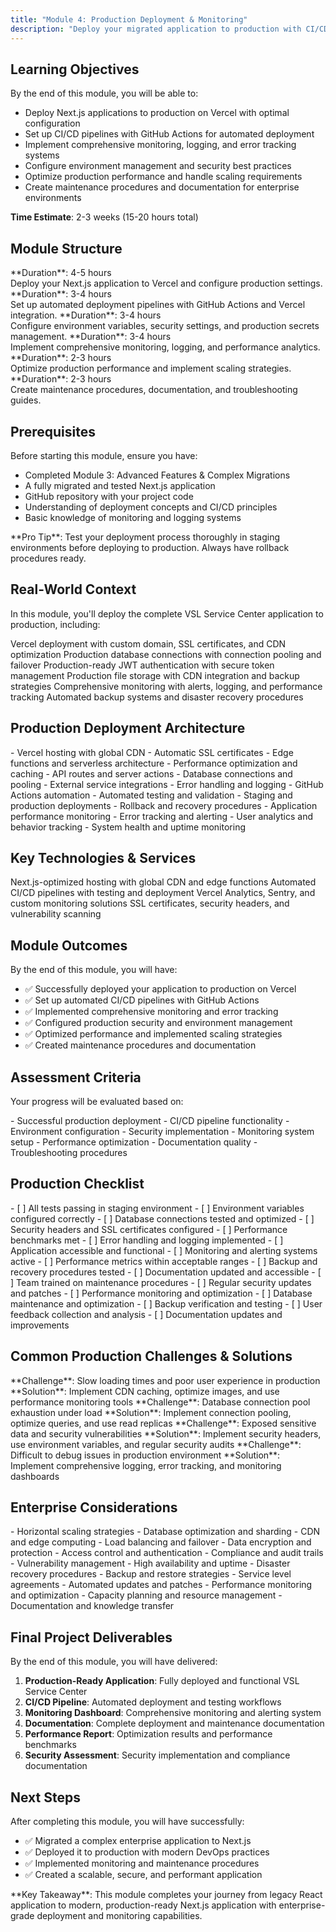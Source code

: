 ```yaml
---
title: "Module 4: Production Deployment & Monitoring"
description: "Deploy your migrated application to production with CI/CD, monitoring, and maintenance procedures for enterprise environments. Master Vercel deployment and production best practices."
---
```


## Learning Objectives

By the end of this module, you will be able to:

- Deploy Next.js applications to production on Vercel with optimal configuration
- Set up CI/CD pipelines with GitHub Actions for automated deployment
- Implement comprehensive monitoring, logging, and error tracking systems
- Configure environment management and security best practices
- Optimize production performance and handle scaling requirements
- Create maintenance procedures and documentation for enterprise environments

<Callout>**Time Estimate**: 2-3 weeks (15-20 hours total)</Callout>

## Module Structure

<Columns cols={3}>
  <Card
    title="4.1 Vercel Deployment & Configuration"
    icon="cloud"
    href="/learning-paths/next-js-migration/module-4-1">
    **Duration**: 4-5 hours
    <br />
    Deploy your Next.js application to Vercel and configure production settings.
  </Card>
  <Card
    title="4.2 CI/CD Pipeline Setup"
    icon="git-branch"
    href="/learning-paths/next-js-migration/module-4-2">
    **Duration**: 3-4 hours
    <br />
    Set up automated deployment pipelines with GitHub Actions and Vercel
    integration.
  </Card>
  <Card
    title="4.3 Environment & Security"
    icon="shield"
    href="/learning-paths/next-js-migration/module-4-3">
    **Duration**: 3-4 hours
    <br />
    Configure environment variables, security settings, and production secrets
    management.
  </Card>
</Columns>
<Columns cols={3}>
  <Card
    title="4.4 Monitoring & Analytics"
    icon="activity"
    href="/learning-paths/next-js-migration/module-4-4">
    **Duration**: 3-4 hours
    <br />
    Implement comprehensive monitoring, logging, and performance analytics.
  </Card>
  <Card
    title="4.5 Performance & Scaling"
    icon="trending-up"
    href="/learning-paths/next-js-migration/module-4-5">
    **Duration**: 2-3 hours
    <br />
    Optimize production performance and implement scaling strategies.
  </Card>
  <Card
    title="4.6 Maintenance & Documentation"
    icon="book"
    href="/learning-paths/next-js-migration/module-4-6">
    **Duration**: 2-3 hours
    <br />
    Create maintenance procedures, documentation, and troubleshooting guides.
  </Card>
</Columns>

## Prerequisites

Before starting this module, ensure you have:

- Completed Module 3: Advanced Features & Complex Migrations
- A fully migrated and tested Next.js application
- GitHub repository with your project code
- Understanding of deployment concepts and CI/CD principles
- Basic knowledge of monitoring and logging systems

<Tip>
  **Pro Tip**: Test your deployment process thoroughly in staging environments
  before deploying to production. Always have rollback procedures ready.
</Tip>

## Real-World Context

In this module, you'll deploy the complete VSL Service Center application to production, including:

<Columns cols={2}>
  <Card title="Production Environment" icon="server">
    Vercel deployment with custom domain, SSL certificates, and CDN optimization
  </Card>
  <Card title="Database Integration" icon="database">
    Production database connections with connection pooling and failover
  </Card>
</Columns>
<Columns cols={2}>
  <Card title="Authentication System" icon="shield">
    Production-ready JWT authentication with secure token management
  </Card>
  <Card title="File Storage" icon="upload">
    Production file storage with CDN integration and backup strategies
  </Card>
</Columns>
<Columns cols={2}>
  <Card title="Monitoring Systems" icon="activity">
    Comprehensive monitoring with alerts, logging, and performance tracking
  </Card>
  <Card title="Backup & Recovery" icon="save">
    Automated backup systems and disaster recovery procedures
  </Card>
</Columns>

## Production Deployment Architecture

<Columns cols={2}>
  <Card title="Frontend Deployment" icon="globe">
    - Vercel hosting with global CDN - Automatic SSL certificates - Edge
    functions and serverless architecture - Performance optimization and caching
  </Card>
  <Card title="Backend Services" icon="server">
    - API routes and server actions - Database connections and pooling -
    External service integrations - Error handling and logging
  </Card>
</Columns>
<Columns cols={2}>
  <Card title="CI/CD Pipeline" icon="git-branch">
    - GitHub Actions automation - Automated testing and validation - Staging and
    production deployments - Rollback and recovery procedures
  </Card>
  <Card title="Monitoring & Analytics" icon="chart">
    - Application performance monitoring - Error tracking and alerting - User
    analytics and behavior tracking - System health and uptime monitoring
  </Card>
</Columns>

## Key Technologies & Services

<Columns cols={2}>
  <Card title="Vercel Platform" icon="cloud">
    Next.js-optimized hosting with global CDN and edge functions
  </Card>
  <Card title="GitHub Actions" icon="git-branch">
    Automated CI/CD pipelines with testing and deployment
  </Card>
</Columns>
<Columns cols={2}>
  <Card title="Monitoring Tools" icon="activity">
    Vercel Analytics, Sentry, and custom monitoring solutions
  </Card>
  <Card title="Security Services" icon="shield">
    SSL certificates, security headers, and vulnerability scanning
  </Card>
</Columns>

## Module Outcomes

By the end of this module, you will have:

- ✅ Successfully deployed your application to production on Vercel
- ✅ Set up automated CI/CD pipelines with GitHub Actions
- ✅ Implemented comprehensive monitoring and error tracking
- ✅ Configured production security and environment management
- ✅ Optimized performance and implemented scaling strategies
- ✅ Created maintenance procedures and documentation

## Assessment Criteria

Your progress will be evaluated based on:

<Columns cols={2}>
  <Card title="Deployment & Infrastructure" icon="cloud">
    - Successful production deployment - CI/CD pipeline functionality -
    Environment configuration - Security implementation
  </Card>
  <Card title="Monitoring & Maintenance" icon="activity">
    - Monitoring system setup - Performance optimization - Documentation quality
    - Troubleshooting procedures
  </Card>
</Columns>

## Production Checklist

<AccordionGroup>
<Accordion title="Pre-Deployment Checklist">
- [ ] All tests passing in staging environment
- [ ] Environment variables configured correctly
- [ ] Database connections tested and optimized
- [ ] Security headers and SSL certificates configured
- [ ] Performance benchmarks met
- [ ] Error handling and logging implemented
</Accordion>

<Accordion title="Post-Deployment Checklist">
  - [ ] Application accessible and functional - [ ] Monitoring and alerting
  systems active - [ ] Performance metrics within acceptable ranges - [ ] Backup
  and recovery procedures tested - [ ] Documentation updated and accessible - [
  ] Team trained on maintenance procedures
</Accordion>

<Accordion title="Ongoing Maintenance Checklist">
- [ ] Regular security updates and patches
- [ ] Performance monitoring and optimization
- [ ] Database maintenance and optimization
- [ ] Backup verification and testing
- [ ] User feedback collection and analysis
- [ ] Documentation updates and improvements
</Accordion>
</AccordionGroup>

## Common Production Challenges & Solutions

<AccordionGroup>
<Accordion title="Performance Issues">
**Challenge**: Slow loading times and poor user experience in production
**Solution**: Implement CDN caching, optimize images, and use performance monitoring tools
</Accordion>

<Accordion title="Database Connection Limits">
  **Challenge**: Database connection pool exhaustion under load **Solution**:
  Implement connection pooling, optimize queries, and use read replicas
</Accordion>

<Accordion title="Security Vulnerabilities">
  **Challenge**: Exposed sensitive data and security vulnerabilities
  **Solution**: Implement security headers, use environment variables, and
  regular security audits
</Accordion>

<Accordion title="Monitoring & Debugging">
**Challenge**: Difficult to debug issues in production environment
**Solution**: Implement comprehensive logging, error tracking, and monitoring dashboards
</Accordion>
</AccordionGroup>

## Enterprise Considerations

<Columns cols={2}>
  <Card title="Scalability" icon="trending-up">
    - Horizontal scaling strategies - Database optimization and sharding - CDN
    and edge computing - Load balancing and failover
  </Card>
  <Card title="Security" icon="shield">
    - Data encryption and protection - Access control and authentication -
    Compliance and audit trails - Vulnerability management
  </Card>
</Columns>
<Columns cols={2}>
  <Card title="Reliability" icon="check-circle">
    - High availability and uptime - Disaster recovery procedures - Backup and
    restore strategies - Service level agreements
  </Card>
  <Card title="Maintenance" icon="wrench">
    - Automated updates and patches - Performance monitoring and optimization -
    Capacity planning and resource management - Documentation and knowledge
    transfer
  </Card>
</Columns>

## Final Project Deliverables

By the end of this module, you will have delivered:

1. **Production-Ready Application**: Fully deployed and functional VSL Service Center
2. **CI/CD Pipeline**: Automated deployment and testing workflows
3. **Monitoring Dashboard**: Comprehensive monitoring and alerting system
4. **Documentation**: Complete deployment and maintenance documentation
5. **Performance Report**: Optimization results and performance benchmarks
6. **Security Assessment**: Security implementation and compliance documentation

## Next Steps

After completing this module, you will have successfully:

- ✅ Migrated a complex enterprise application to Next.js
- ✅ Deployed it to production with modern DevOps practices
- ✅ Implemented monitoring and maintenance procedures
- ✅ Created a scalable, secure, and performant application

<Info>
  **Key Takeaway**: This module completes your journey from legacy React
  application to modern, production-ready Next.js application with
  enterprise-grade deployment and monitoring capabilities.
</Info>


